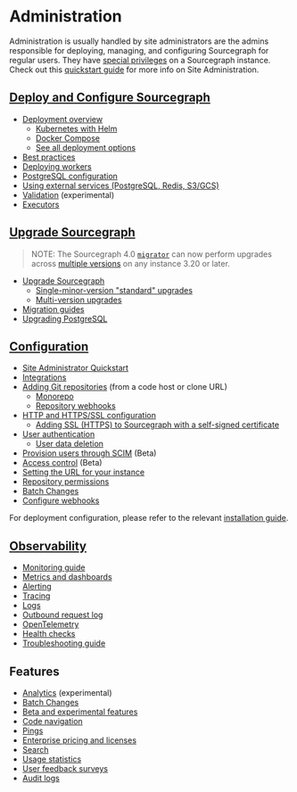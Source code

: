 # Administration

Administration is usually handled by site administrators are the admins responsible for deploying, managing, and configuring Sourcegraph for regular users. They have [special privileges](/admin/privileges) on a Sourcegraph instance. Check out this [quickstart guide](/admin/how-to/site-admin-quickstart) for more info on Site Administration.

## [Deploy and Configure Sourcegraph](/admin/deploy/)

- [Deployment overview](/admin/deploy/)
  - [Kubernetes with Helm](/admin/deploy/kubernetes/helm)
  - [Docker Compose](/admin/deploy/docker-compose/)
  - [See all deployment options](/admin/deploy/#deployment-types)
- [Best practices](/admin/deployment_best_practices)
- [Deploying workers](/admin/workers)
- [PostgreSQL configuration](/admin/config/postgres-conf)
- [Using external services (PostgreSQL, Redis, S3/GCS)](/admin/external_services/)
- [Validation](/admin/validation) (experimental)
- [Executors](/admin/executors/)

## [Upgrade Sourcegraph](/admin/updates/)

> NOTE: The Sourcegraph 4.0 [`migrator`](/admin/updates/migrator/migrator-operations) can now perform upgrades across [multiple versions](/admin/updates/#multi-version-upgrades) on any instance 3.20 or later.

- [Upgrade Sourcegraph](/admin/updates/)
  - [Single-minor-version "standard" upgrades](/admin/updates/#standard-upgrades)
  - [Multi-version upgrades](/admin/updates/#multi-version-upgrades)
- [Migration guides](/admin/migration/)
- [Upgrading PostgreSQL](/admin/postgres#upgrading-postgresql)

## [Configuration](/admin/config/)

- [Site Administrator Quickstart](/admin/how-to/site-admin-quickstart)
- [Integrations](/integration/)
- [Adding Git repositories](/admin/repo/add) (from a code host or clone URL)
  - [Monorepo](/admin/monorepo)
  - [Repository webhooks](/admin/repo/webhooks)
- [HTTP and HTTPS/SSL configuration](/admin/http_https_configuration)
  - [Adding SSL (HTTPS) to Sourcegraph with a self-signed certificate](/admin/ssl_https_self_signed_cert_nginx)
- [User authentication](/admin/auth/)
  - [User data deletion](/admin/user_data_deletion)
- [Provision users through SCIM](/admin/scim) (Beta)
- [Access control](/admin/access_control/) (Beta)
- [Setting the URL for your instance](/admin/url)
- [Repository permissions](/admin/permissions/)
- [Batch Changes](/batch_changes/how-tos/site_admin_configuration)
- [Configure webhooks](/admin/config/webhooks/)

For deployment configuration, please refer to the relevant [installation guide](/admin/deploy/).

## [Observability](/admin/observability)

- [Monitoring guide](/admin/how-to/monitoring-guide)
- [Metrics and dashboards](/admin/observability/metrics)
- [Alerting](/admin/observability/alerting)
- [Tracing](/admin/observability/tracing)
- [Logs](/admin/observability/logs)
- [Outbound request log](/admin/observability/outbound-request-log)
- [OpenTelemetry](/admin/observability/opentelemetry)
- [Health checks](/admin/observability/health_checks)
- [Troubleshooting guide](/admin/observability/troubleshooting)

## Features

- [Analytics](/admin/analytics) (experimental)
- [Batch Changes](/batch_changes/)
- [Beta and experimental features](/admin/beta_and_experimental_features)
- [Code navigation](/code-search/code-navigation/)
- [Pings](/admin/pings)
- [Enterprise pricing and licenses](/admin/subscriptions/)
- [Search](/admin/search)
- [Usage statistics](/admin/usage_statistics)
- [User feedback surveys](/admin/user_surveys)
- [Audit logs](/admin/audit_log)

